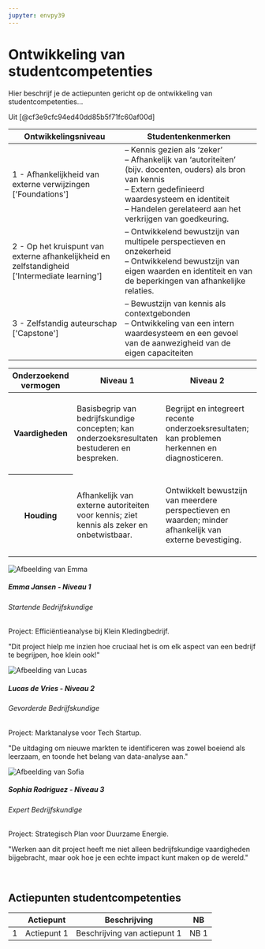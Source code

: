 ```yaml
---
jupyter: envpy39
---
```


# Ontwikkeling van studentcompetenties

Hier beschrijf je de actiepunten gericht op de ontwikkeling van studentcompetenties...

Uit [@cf3e9cfc94ed40dd85b5f71fc60af00d]

```{=html}
<table class="table table-striped">
    <thead>
      <tr>
        <th scope="col">Ontwikkelingsniveau</th>
        <th scope="col">Studentenkenmerken</th>
      </tr>
    </thead>
    <tbody>
      <tr>
        <td>1 - Afhankelijkheid van externe verwijzingen <br>['Foundations']</td>
        <td>
          – Kennis gezien als ‘zeker’<br>
          – Afhankelijk van ‘autoriteiten’ (bijv. docenten, ouders) als bron van kennis<br>
          – Extern gedefinieerd waardesysteem en identiteit<br>
          – Handelen gerelateerd aan het verkrijgen van goedkeuring.
        </td>
      </tr>
      <tr>
        <td>2 - Op het kruispunt van externe afhankelijkheid en zelfstandigheid <br>['Intermediate learning']</td>
        <td>
          – Ontwikkelend bewustzijn van multipele perspectieven en onzekerheid<br>
          – Ontwikkelend bewustzijn van eigen waarden en identiteit en van de beperkingen van afhankelijke relaties.
        </td>
      </tr>
      <tr>
        <td>3 - Zelfstandig auteurschap <br>['Capstone']</td>
        <td>
          – Bewustzijn van kennis als contextgebonden<br>
          – Ontwikkeling van een intern waardesysteem en een gevoel van de aanwezigheid van de eigen capaciteiten
        </td>
      </tr>
    </tbody>
  </table>
```


```{=html}
<table class="table table-bordered">
    <thead>
      <tr>
        <th scope="col">Onderzoekend vermogen</th>
        <th scope="col">Niveau 1</th>
        <th scope="col">Niveau 2</th>
        <th scope="col">Niveau 3</th>
      </tr>
    </thead>
    <tbody>
      <tr>
        <th scope="row">Vaardigheden</th>
        <td>Basisbegrip van bedrijfskundige concepten; kan onderzoeksresultaten bestuderen en bespreken.</td>
        <td>Begrijpt en integreert recente onderzoeksresultaten; kan problemen herkennen en diagnosticeren.</td>
        <td>Voert zelfstandig onderzoek uit en past kennis toe om complexe problemen op te lossen; kan reflecteren op en evalueren van onderzoeksprocessen.</td>
      </tr>
      <tr>
        <th scope="row">Houding</th>
        <td>Afhankelijk van externe autoriteiten voor kennis; ziet kennis als zeker en onbetwistbaar.</td>
        <td>Ontwikkelt bewustzijn van meerdere perspectieven en waarden; minder afhankelijk van externe bevestiging.</td>
        <td>Zelfstandig in waardensysteem en kennisopvatting; bewust van kennis als contextgebonden en in staat tot authentieke, wederkerige relaties.</td>
      </tr>
    </tbody>
  </table>
```


```{=html}
<div class="row">

        <!-- Niveau 1 Card -->
        <div class="col-md-4">
            <div class="card h-100">
                <img class="card-img-top" src="images/emma.png" alt="Afbeelding van Emma">
                <div class="card-body">
                    <h5 class="card-title">Emma Jansen - Niveau 1</h5>
                    <h6 class="card-subtitle mb-2 text-muted">Startende Bedrijfskundige</h6>
                    <p class="card-text">Project: Efficiëntieanalyse bij Klein Kledingbedrijf.</p>
                    <p class="font-italic">"Dit project hielp me inzien hoe cruciaal het is om elk aspect van een bedrijf te begrijpen, hoe klein ook!"</p>
                </div>
            </div>
        </div>

        <!-- Niveau 2 Card -->
        <div class="col-md-4">
            <div class="card h-100">
                <img class="card-img-top" src="images/lucas.png" alt="Afbeelding van Lucas">
                <div class="card-body">
                    <h5 class="card-title">Lucas de Vries - Niveau 2</h5>
                    <h6 class="card-subtitle mb-2 text-muted">Gevorderde Bedrijfskundige</h6>
                    <p class="card-text">Project: Marktanalyse voor Tech Startup.</p>
                    <p class="font-italic">"De uitdaging om nieuwe markten te identificeren was zowel boeiend als leerzaam, en toonde het belang van data-analyse aan."</p>
                </div>
            </div>
        </div>

        <!-- Niveau 3 Card -->
        <div class="col-md-4">
            <div class="card h-100">
                <img class="card-img-top" src="images/sophia.png" alt="Afbeelding van Sofia">
                <div class="card-body">
                    <h5 class="card-title">Sophia Rodriguez - Niveau 3</h5>
                    <h6 class="card-subtitle mb-2 text-muted">Expert Bedrijfskundige</h6>
                    <p class="card-text">Project: Strategisch Plan voor Duurzame Energie.</p>
                    <p class="font-italic">"Werken aan dit project heeft me niet alleen bedrijfskundige vaardigheden bijgebracht, maar ook hoe je een echte impact kunt maken op de wereld."</p>
                </div>
            </div>
        </div>
    </div>
    <br>
```
## Actiepunten studentcompetenties

|     | Actiepunt   | Beschrijving                 | NB   |
|-----|-------------|------------------------------|------|
| 1   | Actiepunt 1 | Beschrijving van actiepunt 1 | NB 1 |
